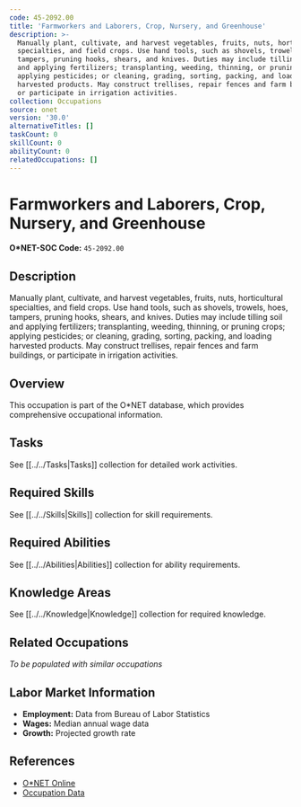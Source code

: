 ```yaml
---
code: 45-2092.00
title: 'Farmworkers and Laborers, Crop, Nursery, and Greenhouse'
description: >-
  Manually plant, cultivate, and harvest vegetables, fruits, nuts, horticultural
  specialties, and field crops. Use hand tools, such as shovels, trowels, hoes,
  tampers, pruning hooks, shears, and knives. Duties may include tilling soil
  and applying fertilizers; transplanting, weeding, thinning, or pruning crops;
  applying pesticides; or cleaning, grading, sorting, packing, and loading
  harvested products. May construct trellises, repair fences and farm buildings,
  or participate in irrigation activities.
collection: Occupations
source: onet
version: '30.0'
alternativeTitles: []
taskCount: 0
skillCount: 0
abilityCount: 0
relatedOccupations: []
---
```

# Farmworkers and Laborers, Crop, Nursery, and Greenhouse

**O*NET-SOC Code:** `45-2092.00`

## Description

Manually plant, cultivate, and harvest vegetables, fruits, nuts, horticultural specialties, and field crops. Use hand tools, such as shovels, trowels, hoes, tampers, pruning hooks, shears, and knives. Duties may include tilling soil and applying fertilizers; transplanting, weeding, thinning, or pruning crops; applying pesticides; or cleaning, grading, sorting, packing, and loading harvested products. May construct trellises, repair fences and farm buildings, or participate in irrigation activities.

## Overview

This occupation is part of the O*NET database, which provides comprehensive occupational information.

## Tasks

See [[../../Tasks|Tasks]] collection for detailed work activities.

## Required Skills

See [[../../Skills|Skills]] collection for skill requirements.

## Required Abilities

See [[../../Abilities|Abilities]] collection for ability requirements.

## Knowledge Areas

See [[../../Knowledge|Knowledge]] collection for required knowledge.

## Related Occupations

*To be populated with similar occupations*

## Labor Market Information

- **Employment:** Data from Bureau of Labor Statistics
- **Wages:** Median annual wage data
- **Growth:** Projected growth rate

## References

- [O*NET Online](https://www.onetonline.org/link/summary/45-2092.00)
- [Occupation Data](https://www.onetcenter.org/)
